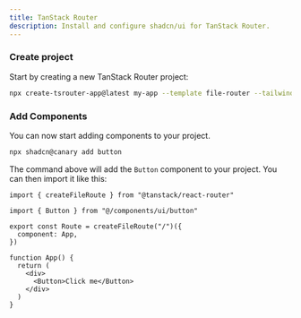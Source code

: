 ```yaml
---
title: TanStack Router
description: Install and configure shadcn/ui for TanStack Router.
---
```


<Steps>

### Create project

Start by creating a new TanStack Router project:

```bash
npx create-tsrouter-app@latest my-app --template file-router --tailwind --add-ons shadcn
```

### Add Components

You can now start adding components to your project.

```bash
npx shadcn@canary add button
```

The command above will add the `Button` component to your project. You can then import it like this:

```tsx title="src/routes/index.tsx" showLineNumbers {3,12}
import { createFileRoute } from "@tanstack/react-router"

import { Button } from "@/components/ui/button"

export const Route = createFileRoute("/")({
  component: App,
})

function App() {
  return (
    <div>
      <Button>Click me</Button>
    </div>
  )
}
```

</Steps>

